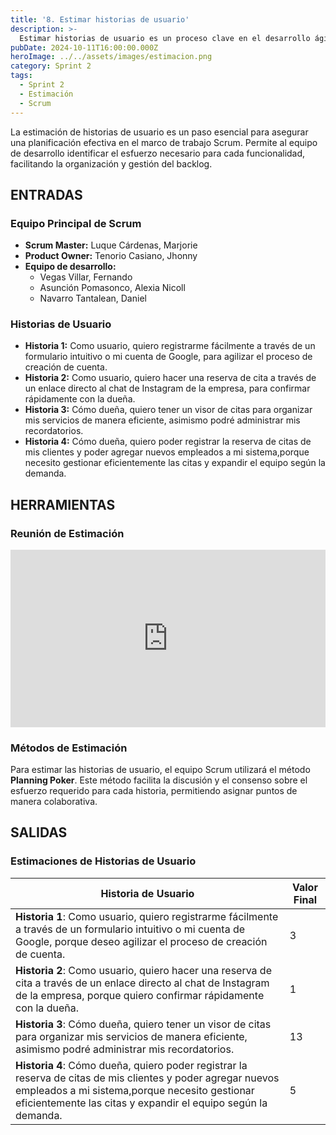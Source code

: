```yaml
---
title: '8. Estimar historias de usuario'
description: >-
  Estimar historias de usuario es un proceso clave en el desarrollo ágil para asignar un valor relativo a la complejidad y esfuerzo requerido para completar cada historia.
pubDate: 2024-10-11T16:00:00.000Z
heroImage: ../../assets/images/estimacion.png
category: Sprint 2
tags:
  - Sprint 2
  - Estimación
  - Scrum
---
```


La estimación de historias de usuario es un paso esencial para asegurar una planificación efectiva en el marco de trabajo Scrum. Permite al equipo de desarrollo identificar el esfuerzo necesario para cada funcionalidad, facilitando la organización y gestión del backlog.

## ENTRADAS

### Equipo Principal de Scrum

- **Scrum Master:** Luque Cárdenas, Marjorie
- **Product Owner:** Tenorio Casiano, Jhonny
- **Equipo de desarrollo:**
  <ul style={{ listStyleType: 'circle', paddingLeft: '20px' }}>
  	<li>Vegas Villar, Fernando</li>
  	<li>Asunción Pomasonco, Alexia Nicoll</li>
  	<li>Navarro Tantalean, Daniel</li>
  </ul>

### Historias de Usuario

- **Historia 1:** Como usuario, quiero registrarme fácilmente a través de un formulario intuitivo o mi cuenta de Google, para agilizar el proceso de creación de cuenta.
- **Historia 2:** Como usuario, quiero hacer una reserva de cita a través de un enlace directo al chat de Instagram de la empresa, para confirmar rápidamente con la dueña.
- **Historia 3:** Cómo dueña, quiero tener un visor de citas para organizar mis servicios de manera eficiente, asimismo podré administrar mis recordatorios.
- **Historia 4:** Cómo dueña, quiero poder registrar la reserva de citas de mis clientes y poder agregar nuevos empleados a mi sistema,porque necesito gestionar eficientemente las citas y expandir el equipo según la demanda.


## HERRAMIENTAS

### Reunión de Estimación
  <div style="position: relative; padding-bottom: 56.25%; height: 0; overflow: hidden; max-width: 100%; height: auto;">
    <iframe src="https://drive.google.com/file/d/1UW0zH-Dme6SDLS4HhH788zn9XbdiVOjO/preview" 
            style="position: absolute; top: 0; left: 0; width: 100%; height: 100%;" 
            allow="autoplay" 
            frameborder="0" 
            allowfullscreen>
    </iframe>
</div>

### Métodos de Estimación

Para estimar las historias de usuario, el equipo Scrum utilizará el método **Planning Poker**. Este método facilita la discusión y el consenso sobre el esfuerzo requerido para cada historia, permitiendo asignar puntos de manera colaborativa.



## SALIDAS

### Estimaciones de Historias de Usuario

| **Historia de Usuario**                                                                                                        | **Valor Final** |
|-------------------------------------------------------------------------------------------------------------------------------|-----------------|
| **Historia 1**: Como usuario, quiero registrarme fácilmente a través de un formulario intuitivo o mi cuenta de Google, porque deseo agilizar el proceso de creación de cuenta. | 3               |
| **Historia 2**: Como usuario, quiero hacer una reserva de cita a través de un enlace directo al chat de Instagram de la empresa, porque quiero confirmar rápidamente con la dueña. | 1               |
| **Historia 3**: Cómo dueña, quiero tener un visor de citas para organizar mis servicios de manera eficiente, asimismo podré administrar mis recordatorios. | 13              |
| **Historia 4**: Cómo dueña, quiero poder registrar la reserva de citas de mis clientes y poder agregar nuevos empleados a mi sistema,porque necesito gestionar eficientemente las citas y expandir el equipo según la demanda.| 5               |

